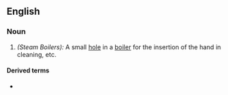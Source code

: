 ==English==

===Noun===
{{en-noun|head=[[hand]]-[[hole]]|hand holes}}

# ''(Steam Boilers):'' A small [[hole]] in a [[boiler]] for the insertion of the hand in cleaning, etc.

====Derived terms====
* {{l|en|hand-hole plate}} <!--the cover of a hand-hole.-->
